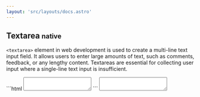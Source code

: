 ```yaml
---
layout: 'src/layouts/docs.astro'
---
```


## Textarea <small class="clr-subtext txt-nm txt-lowercase"> native </small>

`<textarea>` element in web development is used to create a multi-line 
text input field. It allows users to enter large amounts of text, such as 
comments, feedback, or any lengthy content. Textareas are essential for 
collecting user input where a single-line text input is insufficient.

<grid class='grid cols-2 outln outln-primary radius-3xs'>
  ```html
  <textarea>
  </textarea>
  ```
  <column class='align-center[items] flex place-center p-5xl'>
    <textarea>
    </textarea>
  </column>
</grid>